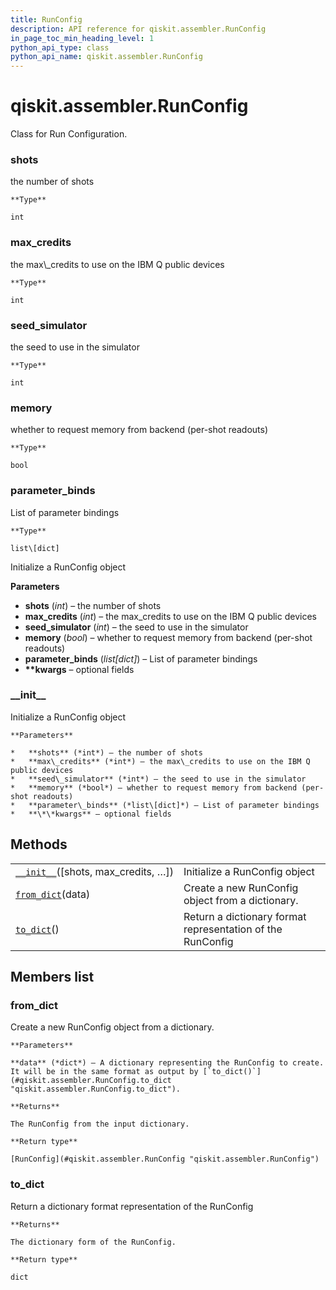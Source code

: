 ```yaml
---
title: RunConfig
description: API reference for qiskit.assembler.RunConfig
in_page_toc_min_heading_level: 1
python_api_type: class
python_api_name: qiskit.assembler.RunConfig
---
```


# qiskit.assembler.RunConfig

<Class id="qiskit.assembler.RunConfig" isDedicatedPage={true} github="https://github.com/qiskit/qiskit/tree/stable/0.18/qiskit/assembler/run_config.py" signature="RunConfig(shots=None, max_credits=None, seed_simulator=None, memory=None, parameter_binds=None, **kwargs)" modifiers="class">
  Class for Run Configuration.

  ### shots

  <Attribute id="qiskit.assembler.RunConfig.shots">
    the number of shots

    **Type**

    int
  </Attribute>

  ### max\_credits

  <Attribute id="qiskit.assembler.RunConfig.max_credits">
    the max\_credits to use on the IBM Q public devices

    **Type**

    int
  </Attribute>

  ### seed\_simulator

  <Attribute id="qiskit.assembler.RunConfig.seed_simulator">
    the seed to use in the simulator

    **Type**

    int
  </Attribute>

  ### memory

  <Attribute id="qiskit.assembler.RunConfig.memory">
    whether to request memory from backend (per-shot readouts)

    **Type**

    bool
  </Attribute>

  ### parameter\_binds

  <Attribute id="qiskit.assembler.RunConfig.parameter_binds">
    List of parameter bindings

    **Type**

    list\[dict]
  </Attribute>

  Initialize a RunConfig object

  **Parameters**

  *   **shots** (*int*) – the number of shots
  *   **max\_credits** (*int*) – the max\_credits to use on the IBM Q public devices
  *   **seed\_simulator** (*int*) – the seed to use in the simulator
  *   **memory** (*bool*) – whether to request memory from backend (per-shot readouts)
  *   **parameter\_binds** (*list\[dict]*) – List of parameter bindings
  *   **\*\*kwargs** – optional fields

  ### \_\_init\_\_

  <Function id="qiskit.assembler.RunConfig.__init__" signature="__init__(shots=None, max_credits=None, seed_simulator=None, memory=None, parameter_binds=None, **kwargs)">
    Initialize a RunConfig object

    **Parameters**

    *   **shots** (*int*) – the number of shots
    *   **max\_credits** (*int*) – the max\_credits to use on the IBM Q public devices
    *   **seed\_simulator** (*int*) – the seed to use in the simulator
    *   **memory** (*bool*) – whether to request memory from backend (per-shot readouts)
    *   **parameter\_binds** (*list\[dict]*) – List of parameter bindings
    *   **\*\*kwargs** – optional fields
  </Function>

  ## Methods

  |                                                                                                                     |                                                            |
  | ------------------------------------------------------------------------------------------------------------------- | ---------------------------------------------------------- |
  | [`__init__`](#qiskit.assembler.RunConfig.__init__ "qiskit.assembler.RunConfig.__init__")(\[shots, max\_credits, …]) | Initialize a RunConfig object                              |
  | [`from_dict`](#qiskit.assembler.RunConfig.from_dict "qiskit.assembler.RunConfig.from_dict")(data)                   | Create a new RunConfig object from a dictionary.           |
  | [`to_dict`](#qiskit.assembler.RunConfig.to_dict "qiskit.assembler.RunConfig.to_dict")()                             | Return a dictionary format representation of the RunConfig |

  ## Members list

  ### from\_dict

  <Function id="qiskit.assembler.RunConfig.from_dict" signature="from_dict(data)" modifiers="classmethod">
    Create a new RunConfig object from a dictionary.

    **Parameters**

    **data** (*dict*) – A dictionary representing the RunConfig to create. It will be in the same format as output by [`to_dict()`](#qiskit.assembler.RunConfig.to_dict "qiskit.assembler.RunConfig.to_dict").

    **Returns**

    The RunConfig from the input dictionary.

    **Return type**

    [RunConfig](#qiskit.assembler.RunConfig "qiskit.assembler.RunConfig")
  </Function>

  ### to\_dict

  <Function id="qiskit.assembler.RunConfig.to_dict" signature="to_dict()">
    Return a dictionary format representation of the RunConfig

    **Returns**

    The dictionary form of the RunConfig.

    **Return type**

    dict
  </Function>
</Class>

